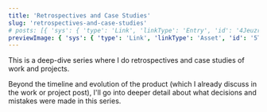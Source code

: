 ```yaml
---
title: 'Retrospectives and Case Studies'
slug: 'retrospectives-and-case-studies'
# posts: [{ 'sys': { 'type': 'Link', 'linkType': 'Entry', 'id': '4JeuzrAaycH0e5BmMjevqK' } }]
previewImage: { 'sys': { 'type': 'Link', 'linkType': 'Asset', 'id': '5TdTxCu5qu3jjqIHk4fjdA' } }
---
```


This is a deep-dive series where I do retrospectives and case studies of work and projects.

Beyond the timeline and evolution of the product (which I already discuss in the work or project
post), I'll go into deeper detail about what decisions and mistakes were made in this series.
